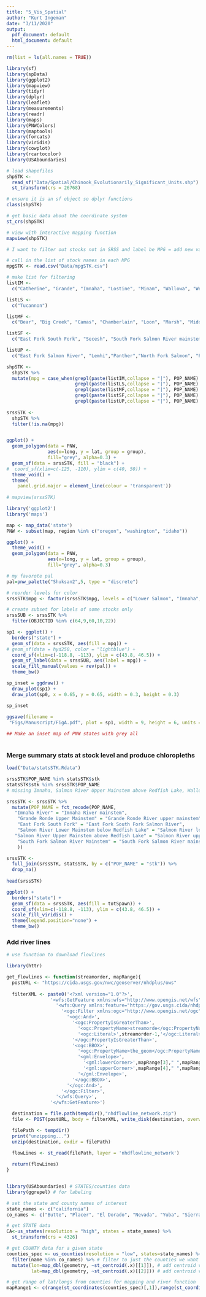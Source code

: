 ```yaml
---
title: "5_Vis_Spatial"
author: "Kurt Ingeman"
date: "3/11/2020"
output:
  pdf_document: default
  html_document: default
---
```


```r
rm(list = ls(all.names = TRUE)) 

library(sf)
library(spData)
library(ggplot2)
library(mapview)
library(tidyr)
library(dplyr)
library(leaflet)
library(measurements)
library(readr)
library(maps)
library(PNWColors)
library(maptools)
library(forcats)
library(viridis)
library(cowplot)
library(rcartocolor)
library(USAboundaries)

```


```r
# load shapefiles
shpSTK <- 
  read_sf("Data/Spatial/Chinook_Evolutionarily_Significant_Units.shp") %>% 
  st_transform(crs = 26768)

# ensure it is an sf object so dplyr functions 
class(shpSTK)

# get basic data about the coordinate system
st_crs(shpSTK)

# view with interactive mapping function
mapview(shpSTK)

```

```r
# I want to filter out stocks not in SRSS and label be MPG = add new variables

# call in the list of stock names in each MPG
mpgSTK <- read.csv("Data/mpgSTK.csv") 

# make list for filtering 
listIM <- 
  c("Catherine", "Grande", "Imnaha", "Lostine", "Minam", "Wallowa", "Wenaha")

listLS <- 
  c("Tucannon")

listMF <- 
  c("Bear", "Big Creek", "Camas", "Chamberlain", "Loon", "Marsh", "Middle", "Sulphur")

listSF <- 
  c("East Fork South Fork", "Secesh", "South Fork Salmon River mainstem")

listUP <- 
  c("East Fork Salmon River", "Lemhi","Panther","North Fork Salmon", "Pahsimeroi", "Salmon River lower mainstem", "Salmon River upper mainstem", "Valley", "Yankee")

shpSTK <- 
  shpSTK %>% 
  mutate(mpg = case_when(grepl(paste(listIM,collapse = "|"), POP_NAME) ~ "Imnaha", 
                         grepl(paste(listLS,collapse = "|"), POP_NAME) ~ "Lower Salmon", 
                         grepl(paste(listMF,collapse = "|"), POP_NAME) ~ "Middle Fork", 
                         grepl(paste(listSF,collapse = "|"), POP_NAME) ~ "South Fork", 
                         grepl(paste(listUP,collapse = "|"), POP_NAME) ~ "Upper Salmon"))
  
srssSTK <- 
  shpSTK %>% 
  filter(!is.na(mpg))


ggplot() + 
  geom_polygon(data = PNW, 
               aes(x=long, y = lat, group = group), 
               fill="grey", alpha=0.3) +
  geom_sf(data = srssSTK, fill = "black") +
#  coord_sf(xlim=c(-125, -110), ylim = c(40, 50)) +
  theme_void() +
  theme(
    panel.grid.major = element_line(colour = 'transparent'))
 
# mapview(srssSTK)

```
```r
library('ggplot2')
library('maps')

map <- map_data('state')
PNW <- subset(map, region %in% c("oregon", "washington", "idaho"))

ggplot() + 
  theme_void() +
  geom_polygon(data = PNW, 
               aes(x=long, y = lat, group = group), 
               fill="grey", alpha=0.3)
```



```r
# my favorote pal
pal=pnw_palette("Shuksan2",5, type = "discrete")

# reorder levels for color
srssSTK$mpg <- factor(srssSTK$mpg, levels = c("Lower Salmon", "Imnaha", "South Fork", "Middle Fork", "Upper Salmon"))

# create subset for labels of some stocks only
srssSUB <- srssSTK %>% 
  filter(OBJECTID %in% c(64,9,60,10,22))

sp1 <- ggplot() + 
  borders("state") +
  geom_sf(data = srssSTK, aes(fill = mpg)) +
# geom_sf(data = hyd250, color = "lightblue") +
  coord_sf(xlim=c(-118.8, -113), ylim = c(43.8, 46.5)) +
  geom_sf_label(data = srssSUB, aes(label = mpg)) +
  scale_fill_manual(values = rev(pal)) +
  theme_bw()

sp_inset = ggdraw() +
  draw_plot(sp1) +
  draw_plot(sp0, x = 0.65, y = 0.65, width = 0.3, height = 0.3)

sp_inset
  
ggsave(filename =         
 "Figs/Manuscript/FigA.pdf", plot = sp1, width = 9, height = 6, units = "in") 

## Make an inset map of PNW states with grey all
  
```

### Merge summary stats at stock level and produce chloropleths

```r

load("Data/statsSTK.Rdata")

srssSTK$POP_NAME %in% statsSTK$stk
statsSTK$stk %in% srssSTK$POP_NAME
# missing Imnaha, Salmon River Upper Mainstem above Redfish Lake, Wallowa River, Hurricane Creek, Bear Creek, and Lostine Rivers 

srssSTK <- srssSTK %>% 
  mutate(POP_NAME = fct_recode(POP_NAME,
   "Imnaha River" = "Imnaha River mainstem", 
    "Grande Ronde Upper Mainstem" = "Grande Ronde River upper mainstem", 
    "East Fork South Fork" = "East Fork South Fork Salmon River",
    "Salmon River Lower Mainstem below Redfish Lake" = "Salmon River lower mainstem below Redfish Lake", 
   "Salmon River Upper Mainstem above Redfish Lake" = "Salmon River upper mainstem above Redfish Lake",
    "South Fork Salmon River Mainstem" = "South Fork Salmon River mainstem"
    ))

srssSTK <- 
  full_join(srssSTK, statsSTK, by = c("POP_NAME" = "stk")) %>% 
  drop_na()
  
head(srssSTK)

ggplot() +
  borders("state") +
  geom_sf(data = srssSTK, aes(fill = totSpawn)) +
  coord_sf(xlim=c(-118.8, -113), ylim = c(43.8, 46.5)) +
  scale_fill_viridis() +
  theme(legend.position="none") +
  theme_bw()

```


### Add river lines
```r
# use function to download flowlines

library(httr)

get_flowlines <- function(streamorder, mapRange){
  postURL <- "https://cida.usgs.gov/nwc/geoserver/nhdplus/ows"
  
  filterXML <- paste0('<?xml version="1.0"?>',
                '<wfs:GetFeature xmlns:wfs="http://www.opengis.net/wfs" xmlns:xsi="http://www.w3.org/2001/XMLSchema-instance" xmlns:gml="http://www.opengis.net/gml" service="WFS" version="1.1.0" outputFormat="shape-zip" xsi:schemaLocation="http://www.opengis.net/wfs http://schemas.opengis.net/wfs/1.1.0/wfs.xsd">',
                  '<wfs:Query xmlns:feature="https://gov.usgs.cida/nhdplus" typeName="feature:nhdflowline_network" srsName="EPSG:4326">',
                    '<ogc:Filter xmlns:ogc="http://www.opengis.net/ogc">',
                      '<ogc:And>',
                        '<ogc:PropertyIsGreaterThan>',
                          '<ogc:PropertyName>streamorde</ogc:PropertyName>',
                          '<ogc:Literal>',streamorder-1,'</ogc:Literal>',
                        '</ogc:PropertyIsGreaterThan>',
                        '<ogc:BBOX>',
                          '<ogc:PropertyName>the_geom</ogc:PropertyName>',
                          '<gml:Envelope>',
                            '<gml:lowerCorner>',mapRange[3]," ",mapRange[1],'</gml:lowerCorner>',
                            '<gml:upperCorner>',mapRange[4]," ",mapRange[2],'</gml:upperCorner>',
                          '</gml:Envelope>',
                        '</ogc:BBOX>',
                      '</ogc:And>',
                    '</ogc:Filter>',
                  '</wfs:Query>',
                '</wfs:GetFeature>')

  destination = file.path(tempdir(),"nhdflowline_network.zip")
  file <- POST(postURL, body = filterXML, write_disk(destination, overwrite=T))

  filePath <- tempdir()
  print("unzipping...")
  unzip(destination, exdir = filePath)
  
  flowLines <- st_read(filePath, layer = 'nhdflowline_network')

  return(flowLines)
}


library(USAboundaries) # STATES/counties data
library(ggrepel) # for labeling

# set the state and county names of interest
state_names <- c("california")
co_names <- c("Butte", "Placer", "El Dorado", "Nevada", "Yuba", "Sierra", "Plumas")

# get STATE data
CA<-us_states(resolution = "high", states = state_names) %>%
  st_transform(crs = 4326)

# get COUNTY data for a given state
counties_spec <- us_counties(resolution = "low", states=state_names) %>% # use list of state(s) here
  filter(name %in% co_names) %>% # filter to just the counties we want
  mutate(lon=map_dbl(geometry, ~st_centroid(.x)[[1]]), # add centroid values for labels
         lat=map_dbl(geometry, ~st_centroid(.x)[[2]])) # add centroid values for labels

# get range of lat/longs from counties for mapping and river function
mapRange1 <- c(range(st_coordinates(counties_spec)[,1]),range(st_coordinates(counties_spec)[,2]))

```


```r


```

